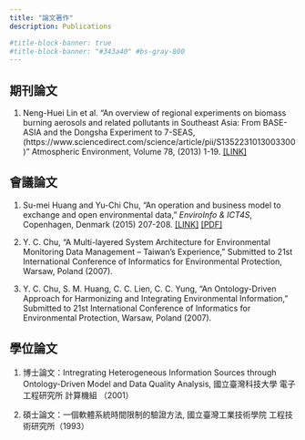 ```yaml
---
title: "論文著作"
description: Publications

#title-block-banner: true
#title-block-banner: "#343a40" #bs-gray-800
---
```



## 期刊論文

1.  Neng-Huei Lin et al. "An overview of regional experiments on biomass burning aerosols and related pollutants in Southeast Asia: From BASE-ASIA and the Dongsha Experiment to 7-SEAS,(https://www.sciencedirect.com/science/article/pii/S1352231013003300)" Atmospheric Environment, Volume 78, (2013) 1-19. [[LINK]](https://www.sciencedirect.com/science/article/pii/S1352231013003300)

## 會議論文

1. Su-mei Huang and Yu-Chi Chu, "An operation and business model to exchange and open environmental data," *EnviroInfo & ICT4S*, Copenhagen, Denmark (2015) 207-208. [[LINK]](https://dblp.org/rec/conf/enviroinfo/HuangC15.html) [[PDF]](pubs\EnviroInfo-2015.pdf)

1. Y. C. Chu, "A Multi-layered System Architecture for Environmental Monitoring Data Management – Taiwan’s Experience," Submitted to 21st International Conference of Informatics for Environmental Protection, Warsaw, Poland (2007).

2.  Y. C. Chu, S. M. Huang, C. C. Lien, C. C. Yung, "An Ontology-Driven Approach for Harmonizing and Integrating Environmental Information," Submitted to 21st International Conference of Informatics for Environmental Protection, Warsaw, Poland (2007).

## 學位論文

1.  博士論文：Intregrating Heterogeneous Information Sources through Ontology-Driven Model and Data Quality Analysis, 國立臺灣科技大學 電子工程研究所 計算機組 （2001）

2.  碩士論文：一個軟體系統時間限制的驗證方法, 國立臺灣工業技術學院 工程技術研究所（1993）

